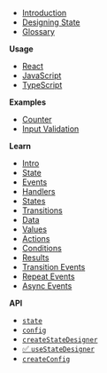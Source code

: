 - [Introduction](/)
- [Designing State](/docs/designing-state)
- [Glossary](/docs/glossary)

**Usage**

- [React](/docs/usage/react)
- [JavaScript](/docs/usage/javascript)
- [TypeScript](/docs/usage/typescript)

**Examples**

- [Counter](/docs/examples/counter)
- [Input Validation](/docs/examples/input-save-cancel)

**Learn**

- [Intro](/docs/learn/intro)
- [State](/docs/learn/state)
- [Events](/docs/learn/events)
- [Handlers](/docs/learn/event-handlers)
- [States](/docs/learn/states)
- [Transitions](/docs/learn/transitions)
- [Data](/docs/learn/data)
- [Values](/docs/learn/values)
- [Actions](/docs/learn/actions)
- [Conditions](/docs/learn/conditions)
- [Results](/docs/learn/results)
- [Transition Events](/docs/learn/transition-events)
- [Repeat Events](/docs/learn/repeat-events)
- [Async Events](/docs/learn/async-events)

**API**

- [`state`](/docs/api/state)
- [`config`](/docs/api/config)
- [`createStateDesigner`](/docs/api/createStateDesigner)
- [✅ `useStateDesigner`](/docs/api/useStateDesigner)
- [`createConfig`](/docs/api/createConfig)
